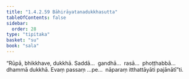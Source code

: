 ```yaml
---
title: "1.4.2.59 Bāhirāyatanadukkhasutta"
tableOfContents: false
sidebar:
  order: 28
type: "tipitaka"
basket: "su"
book: "sala"
---
```



<DynamicBreadcrumb />

<Division number="226" book="sala" bookNo="13" page="366">

<Paragraph number="918" book="sala">
“Rūpā, bhikkhave, dukkhā. Saddā…  gandhā…  rasā…  phoṭṭhabbā…  dhammā dukkhā. Evaṃ passaṃ …pe…  nāparaṃ itthattāyāti pajānātī”ti.
</Paragraph>
</Division>